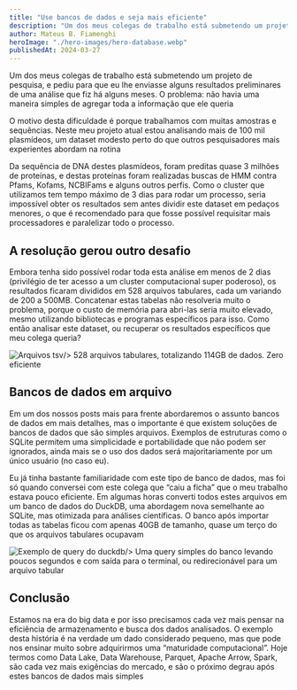 ```yaml
---
title: "Use bancos de dados e seja mais eficiente"
description: "Um dos meus colegas de trabalho está submetendo um projeto de pesquisa, e pediu para que eu lhe enviasse alguns resultados preliminares de uma análise que fiz há alguns meses. O problema: não havia uma maneira simples de agregar toda a informação que ele queria. O motivo desta dificuldade é porque trabalhamos com muitas amostras e sequências. Neste meu projeto atual estou analisando mais de 100 mil plasmídeos, um dataset modesto perto do que outros pesquisadores mais experientes abordam na rotina."
author: Mateus B. Fiamenghi
heroImage: "./hero-images/hero-database.webp"
publishedAt: 2024-03-27
---
```



Um dos meus colegas de trabalho está submetendo um projeto de pesquisa, e pediu para que eu lhe enviasse alguns resultados preliminares de uma análise que fiz há alguns meses. O problema: não havia uma maneira simples de agregar toda a informação que ele queria

O motivo desta dificuldade é porque trabalhamos com muitas amostras e sequências. Neste meu projeto atual estou analisando mais de 100 mil plasmídeos, um dataset modesto perto do que outros pesquisadores mais experientes abordam na rotina

Da sequência de DNA destes plasmídeos, foram preditas quase 3 milhões de proteínas, e destas proteínas foram realizadas buscas de HMM contra Pfams, Kofams, NCBIFams e alguns outros perfis. Como o cluster que utilizamos tem tempo máximo de 3 dias para rodar um processo, seria impossível obter os resultados sem antes dividir este dataset em pedaços menores, o que é recomendado para que fosse possível requisitar mais processadores e paralelizar todo o processo.

## A resolução gerou outro desafio
Embora tenha sido possível rodar toda esta análise em menos de 2 dias (privilégio de ter acesso a um cluster computacional super poderoso), os resultados ficaram divididos em 528 arquivos tabulares, cada um variando de 200 a 500MB. Concatenar estas tabelas não resolveria muito o problema, porque o custo de memória para abri-las seria muito elevado, mesmo utilizando bibliotecas e programas específicos para isso. Como então analisar este dataset, ou recuperar os resultados específicos que meu colega queria?
<div class="flex flex-col items-center text-sm">
  <Image
    class="mb-0"
    src={tsvExample}
    alt="Arquivos tsv"
    format="webp"
    
  />
  528 arquivos tabulares, totalizando 114GB de dados. Zero eficiente
</div>


## Bancos de dados em arquivo
Em um dos nossos posts mais para frente abordaremos o assunto bancos de dados em mais detalhes, mas o importante é que existem soluções de bancos de dados que são simples arquivos. Exemplos de estruturas como o SQLite permitem uma simplicidade e portabilidade que não podem ser ignorados, ainda mais se o uso dos dados será majoritariamente por um único usuário (no caso eu).

Eu já tinha bastante familiaridade com este tipo de banco de dados, mas foi só quando conversei com este colega que “caiu a ficha” que o meu trabalho estava pouco eficiente. Em algumas horas converti todos estes arquivos em um banco de dados do DuckDB, uma abordagem nova semelhante ao SQLite, mas otimizada para análises científicas. O banco após importar todas as tabelas ficou com apenas 40GB de tamanho, quase um terço do que os arquivos tabulares ocupavam
<div class="flex flex-col items-center text-sm">
  <Image
    class="mb-0"
    src={duckdbExample}
    alt="Exemplo de query do duckdb"
    format="webp"
    
  />
  Uma query simples do banco levando poucos segundos e com saída para o terminal, ou redirecionável para um arquivo tabular
</div>

## Conclusão
Estamos na era do big data e por isso precisamos cada vez mais pensar na eficiência de armazenamento e busca dos dados analisados. O exemplo desta história é na verdade um dado considerado pequeno, mas que pode nos ensinar muito sobre adquirirmos uma “maturidade computacional”. Hoje termos como Data Lake, Data Warehouse, Parquet, Apache Arrow, Spark, são cada vez mais exigências do mercado, e são o próximo degrau após estes bancos de dados mais simples

